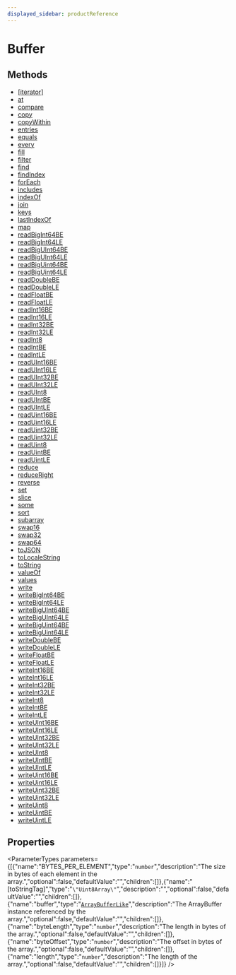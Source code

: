 ```yaml
---
displayed_sidebar: productReference
---
```



# Buffer

## Methods

- [[iterator]](../Buffer/methods/Buffer._iterator_.mdx)
- [at](../Buffer/methods/Buffer.at.mdx)
- [compare](../Buffer/methods/Buffer.compare.mdx)
- [copy](../Buffer/methods/Buffer.copy.mdx)
- [copyWithin](../Buffer/methods/Buffer.copyWithin.mdx)
- [entries](../Buffer/methods/Buffer.entries.mdx)
- [equals](../Buffer/methods/Buffer.equals.mdx)
- [every](../Buffer/methods/Buffer.every.mdx)
- [fill](../Buffer/methods/Buffer.fill.mdx)
- [filter](../Buffer/methods/Buffer.filter.mdx)
- [find](../Buffer/methods/Buffer.find.mdx)
- [findIndex](../Buffer/methods/Buffer.findIndex.mdx)
- [forEach](../Buffer/methods/Buffer.forEach.mdx)
- [includes](../Buffer/methods/Buffer.includes.mdx)
- [indexOf](../Buffer/methods/Buffer.indexOf.mdx)
- [join](../Buffer/methods/Buffer.join.mdx)
- [keys](../Buffer/methods/Buffer.keys.mdx)
- [lastIndexOf](../Buffer/methods/Buffer.lastIndexOf.mdx)
- [map](../Buffer/methods/Buffer.map.mdx)
- [readBigInt64BE](../Buffer/methods/Buffer.readBigInt64BE.mdx)
- [readBigInt64LE](../Buffer/methods/Buffer.readBigInt64LE.mdx)
- [readBigUInt64BE](../Buffer/methods/Buffer.readBigUInt64BE.mdx)
- [readBigUInt64LE](../Buffer/methods/Buffer.readBigUInt64LE.mdx)
- [readBigUint64BE](../Buffer/methods/Buffer.readBigUint64BE-1.mdx)
- [readBigUint64LE](../Buffer/methods/Buffer.readBigUint64LE-1.mdx)
- [readDoubleBE](../Buffer/methods/Buffer.readDoubleBE.mdx)
- [readDoubleLE](../Buffer/methods/Buffer.readDoubleLE.mdx)
- [readFloatBE](../Buffer/methods/Buffer.readFloatBE.mdx)
- [readFloatLE](../Buffer/methods/Buffer.readFloatLE.mdx)
- [readInt16BE](../Buffer/methods/Buffer.readInt16BE.mdx)
- [readInt16LE](../Buffer/methods/Buffer.readInt16LE.mdx)
- [readInt32BE](../Buffer/methods/Buffer.readInt32BE.mdx)
- [readInt32LE](../Buffer/methods/Buffer.readInt32LE.mdx)
- [readInt8](../Buffer/methods/Buffer.readInt8.mdx)
- [readIntBE](../Buffer/methods/Buffer.readIntBE.mdx)
- [readIntLE](../Buffer/methods/Buffer.readIntLE.mdx)
- [readUInt16BE](../Buffer/methods/Buffer.readUInt16BE.mdx)
- [readUInt16LE](../Buffer/methods/Buffer.readUInt16LE.mdx)
- [readUInt32BE](../Buffer/methods/Buffer.readUInt32BE.mdx)
- [readUInt32LE](../Buffer/methods/Buffer.readUInt32LE.mdx)
- [readUInt8](../Buffer/methods/Buffer.readUInt8.mdx)
- [readUIntBE](../Buffer/methods/Buffer.readUIntBE.mdx)
- [readUIntLE](../Buffer/methods/Buffer.readUIntLE.mdx)
- [readUint16BE](../Buffer/methods/Buffer.readUint16BE-1.mdx)
- [readUint16LE](../Buffer/methods/Buffer.readUint16LE-1.mdx)
- [readUint32BE](../Buffer/methods/Buffer.readUint32BE-1.mdx)
- [readUint32LE](../Buffer/methods/Buffer.readUint32LE-1.mdx)
- [readUint8](../Buffer/methods/Buffer.readUint8-1.mdx)
- [readUintBE](../Buffer/methods/Buffer.readUintBE-1.mdx)
- [readUintLE](../Buffer/methods/Buffer.readUintLE-1.mdx)
- [reduce](../Buffer/methods/Buffer.reduce.mdx)
- [reduceRight](../Buffer/methods/Buffer.reduceRight.mdx)
- [reverse](../Buffer/methods/Buffer.reverse.mdx)
- [set](../Buffer/methods/Buffer.set.mdx)
- [slice](../Buffer/methods/Buffer.slice.mdx)
- [some](../Buffer/methods/Buffer.some.mdx)
- [sort](../Buffer/methods/Buffer.sort.mdx)
- [subarray](../Buffer/methods/Buffer.subarray.mdx)
- [swap16](../Buffer/methods/Buffer.swap16.mdx)
- [swap32](../Buffer/methods/Buffer.swap32.mdx)
- [swap64](../Buffer/methods/Buffer.swap64.mdx)
- [toJSON](../Buffer/methods/Buffer.toJSON.mdx)
- [toLocaleString](../Buffer/methods/Buffer.toLocaleString.mdx)
- [toString](../Buffer/methods/Buffer.toString.mdx)
- [valueOf](../Buffer/methods/Buffer.valueOf.mdx)
- [values](../Buffer/methods/Buffer.values.mdx)
- [write](../Buffer/methods/Buffer.write.mdx)
- [writeBigInt64BE](../Buffer/methods/Buffer.writeBigInt64BE.mdx)
- [writeBigInt64LE](../Buffer/methods/Buffer.writeBigInt64LE.mdx)
- [writeBigUInt64BE](../Buffer/methods/Buffer.writeBigUInt64BE.mdx)
- [writeBigUInt64LE](../Buffer/methods/Buffer.writeBigUInt64LE.mdx)
- [writeBigUint64BE](../Buffer/methods/Buffer.writeBigUint64BE-1.mdx)
- [writeBigUint64LE](../Buffer/methods/Buffer.writeBigUint64LE-1.mdx)
- [writeDoubleBE](../Buffer/methods/Buffer.writeDoubleBE.mdx)
- [writeDoubleLE](../Buffer/methods/Buffer.writeDoubleLE.mdx)
- [writeFloatBE](../Buffer/methods/Buffer.writeFloatBE.mdx)
- [writeFloatLE](../Buffer/methods/Buffer.writeFloatLE.mdx)
- [writeInt16BE](../Buffer/methods/Buffer.writeInt16BE.mdx)
- [writeInt16LE](../Buffer/methods/Buffer.writeInt16LE.mdx)
- [writeInt32BE](../Buffer/methods/Buffer.writeInt32BE.mdx)
- [writeInt32LE](../Buffer/methods/Buffer.writeInt32LE.mdx)
- [writeInt8](../Buffer/methods/Buffer.writeInt8.mdx)
- [writeIntBE](../Buffer/methods/Buffer.writeIntBE.mdx)
- [writeIntLE](../Buffer/methods/Buffer.writeIntLE.mdx)
- [writeUInt16BE](../Buffer/methods/Buffer.writeUInt16BE.mdx)
- [writeUInt16LE](../Buffer/methods/Buffer.writeUInt16LE.mdx)
- [writeUInt32BE](../Buffer/methods/Buffer.writeUInt32BE.mdx)
- [writeUInt32LE](../Buffer/methods/Buffer.writeUInt32LE.mdx)
- [writeUInt8](../Buffer/methods/Buffer.writeUInt8.mdx)
- [writeUIntBE](../Buffer/methods/Buffer.writeUIntBE.mdx)
- [writeUIntLE](../Buffer/methods/Buffer.writeUIntLE.mdx)
- [writeUint16BE](../Buffer/methods/Buffer.writeUint16BE-1.mdx)
- [writeUint16LE](../Buffer/methods/Buffer.writeUint16LE-1.mdx)
- [writeUint32BE](../Buffer/methods/Buffer.writeUint32BE-1.mdx)
- [writeUint32LE](../Buffer/methods/Buffer.writeUint32LE-1.mdx)
- [writeUint8](../Buffer/methods/Buffer.writeUint8-1.mdx)
- [writeUintBE](../Buffer/methods/Buffer.writeUintBE-1.mdx)
- [writeUintLE](../Buffer/methods/Buffer.writeUintLE-1.mdx)

## Properties

<ParameterTypes parameters={[{"name":"BYTES_PER_ELEMENT","type":"`number`","description":"The size in bytes of each element in the array.","optional":false,"defaultValue":"","children":[]},{"name":"[toStringTag]","type":"``\"Uint8Array\"``","description":"","optional":false,"defaultValue":"","children":[]},{"name":"buffer","type":"[`ArrayBufferLike`](../types/ArrayBufferLike.mdx)","description":"The ArrayBuffer instance referenced by the array.","optional":false,"defaultValue":"","children":[]},{"name":"byteLength","type":"`number`","description":"The length in bytes of the array.","optional":false,"defaultValue":"","children":[]},{"name":"byteOffset","type":"`number`","description":"The offset in bytes of the array.","optional":false,"defaultValue":"","children":[]},{"name":"length","type":"`number`","description":"The length of the array.","optional":false,"defaultValue":"","children":[]}]} />
